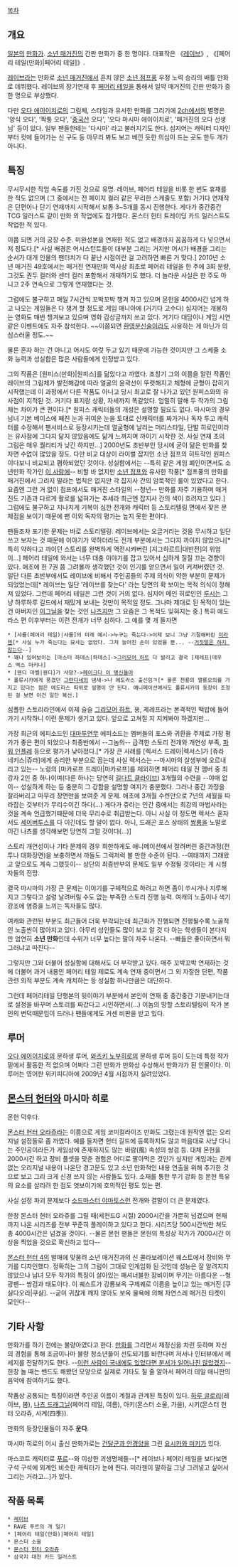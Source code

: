 [[목차]]

== 개요 ==
[[일본]]의 [[만화가]]. [[소년 매거진]]의 간판 만화가 중 한 명이다. 대표작은 《[[레이브(만화)|레이브]]》, 《[페어리 테일(만화)|페어리 테일]》.

[[레이브(만화)|레이브]]라는 만화로 [[소년 매거진]]에서 흔치 않은 [[소년 점프]]풍 우정 노력 승리의 배틀 만화로 데뷔했다. 레이브의 장기연재 후 [[페어리 테일(만화)|페어리 테일]]을 통해서 일약 매거진의 간판 만화가 중 한 명으로 부상했다.

다만 [[오다 에이이치로]]의 그림체, 스타일과 유사한 만화를 그리기에 [[2ch]]에서의 별명은 '양식 오다', '짝퉁 오다', '[[중국]]산 오다', '오다 마시마 에이이치로', '매거진의 오다 선생님' 등이 있다. 일부 팬들한테는 '다시마' 라고 불러지기도 한다. 심지어는 캐릭터 디자인부터 컷에 들어가는 신 구도 등 아무리 봐도 보고 베낀 듯한 의심이 드는 곳도 한두 개가 아니다.

== 특징 ==
무시무시한 작업 속도를 가진 것으로 유명. 레이브, 페어리 테일을 비롯 한 번도 휴재를 한 적도 없으며 (그 중에서는 전 페이지 컬러 같은 무리한 스케줄도 포함) 거기다 연재작은 단편이나 단기 연재까지 시작해서 보통 3~5개를 동시 진행한다. 게다가 중간중간 TCG 일러스트 같이 만화 외 작업에도 참가했다. 몬스터 헌터 트레이딩 카드 일러스트도 작업한 적 있다.

이쯤 되면 거의 공장 수준. 미완성본을 연재한 적도 없고 배경까지 꼼꼼하게 다 넣으면서 저 정도다.[* 사실 배경은 어시스턴트들이 대부분 그리는 거지만 어시가 배경을 그리는 순서가 대개 인물의 팬터치가 다 끝난 시점이란 걸 고려하면 빠른 거 맞다.] 2010년 소년 매거진 49호에서는 매거진 연재만화 역사상 최초로 페어리 테일을 한 주에 3회 분량, 그것도 권두 컬러와 센터 컬러 포함해서 개재하기도 했다. 더 놀라운 사실은 한 주도 아니고 2주 연속으로 그렇게 연재했다는 것.

그럼에도 불구하고 매일 7시간씩 꼬박꼬박 챙겨 자고 있으며 몬헌을 4000시간 넘게 하고 나오는 게임들은 다 챙겨 할 정도로 게임 매니아에 (거기다 고수다) 심지어는 개봉하는 영화도 매번 챙겨보고 있으며 영화 감상글까지 쓰고 있다. 거기다 대담이나 게임 시연 같은 이벤트에도 자주 참석한다. ~~이쯤되면 [[환영분신술]]이라도 사용하는 게 아닌가 의심스러울 정도.~~

물론 혼자 하는 건 아니고 어시도 여럿 두고 있기 때문에 가능한 것이지만 그 스케줄 소화 능력과 성실함은 많은 사람들에게 인정받고 있다.

그의 작품은 [원피스(만화)|원피스]를 닮았다고 까였다. 초창기 그의 이름을 알린 작품인 레이브의 그림체가 발전해감에 따라 얼굴의 윤곽선이 뚜렷해지고 체형에 균형이 잡히기 시작했는데 이 과정에서 다른 작품도 아니고 당시 최고로 잘 나가고 있던 원피스와의 유사점이 지적된 것. 거기다 표지랑 상황, 자세까지 똑같았다. 엄밀히 말해 두 작가의 그림체는 차이가 큰 편이다.[* 원피스 캐릭터들의 개성은 설명할 필요도 없다. 마시마의 경우 남녀 기본 베이스에 째진 눈과 귀여운 눈을 토대로 신캐릭터를 짜가거나 독자 투고 캐릭터를 수정해서 팬서비스로 등장시키는데 얼굴형에 날리는 머리스타일, 단발 히로인이라는 유사점에 그다지 닮지 않았음에도 닮게 느껴지며 까이기 시작한 것. 사실 연재 초의 그림은 매우 퀄리티가 낮긴 하지만...] 2000년도 초반부인 당시에 굳이 닮은 만화를 찾자면 수없이 많았을 정도. 다만 비교 대상이 라이벌 잡지인 소년 점프의 히트작인 원피스이다보니 비교되고 폄하되었던 것이다. 성실함에서는 --특히 같은 게임 폐인이면서도 소년만화 작가인 [[토가시 요시히로|이 사람]]에-- 비할 바 없지만 [[소년 점프]]와 유사한 작풍[* 점프풍의 만화를 매거진에서 그리지 말라는 법칙은 없지만 각 잡지사 간의 암묵적인 룰이 있었다고 한다. 요즘엔 그런 거 없이 점프에서도 매거진 스타일의 --청년-- 만화를 자주 기용하며 매거진도 기존과 다르게 활로를 넓혀가는 추세라 최근엔 잡지사 간의 색이 흐려지고 있다.] 그럼에도 불구하고 지나치게 기복이 심한 전개와 캐릭터 등 스토리텔링 면에서 잦은 문제점을 보이기 때문에 팬 이외 독자의 평가는 높지 못한 편이다.

팬들조차 포기한 문제는 바로 스토리텔링. 레이브에서는 오글거리는 것을 무시하고 일단 쓰고 보자는 것 때문에 이야기가 약하더라도 전개 부분에서는 그다지 까이지 않았으나[* 특히 약하다고 까이던 스토리를 완벽하게 역전시켜버린 [지그하르트|대반전]의 위엄이...] 페어리 테일에 와서는 너무 대충 이야기를 잡고 있어서 심하게 질질 끄는 경향이 있다. 애초에 한 7권 쯤 그려볼까 생각했던 것이 인기를 얻으면서 일이 커져버렸던 것. 일단 다른 초반부에서도 레이브에 비해서 주인공들의 주제 의식이 약한 부분이 문제가 되었었는데[* 레이브는 일단 '레이브를 찾는다' 라는 당면의 확 보이는 목적 의식이 정해져 있었다. 그런데 페어리 테일은 그런 것이 거의 없다. 심지어 메인 히로인인 [[루시 하트필리아|루시]]는 그냥 하루하루 길드에서 재밌게 보내는 것만이 목적일 정도. 그나마 제대로 된 목적이 있는 건 아버지인 [[이그닐]]을 찾는 것인 [[나츠 드래그닐|나츠]]지만 그 요즘은 그 목적도 잊혀지는 중.] 특히 에도라스 편 이후부터는 이런 전개가 너무 심하다. 그 예를 몇 개 들자면

 * [샤를(페어리 테일)|샤를]의 미래 예시->누구는 죽는다->이제 보니 그냥 기절해버린 [[미라젠 스트라우스|미라젠]][* 사실 누가 죽는다는 묘사는 없었다. 그저 늘어진 손이 있었을 뿐... --[[거짓말은 하지 않는다]]--]
 * 꽤나 있어보이는 [마스터 하데스|하데스]->[[그리모어 하트]] 다 발리고 결국 [제레프|데우스 엑스 마키나]
 * [웬디 마벨|웬디]가 사망?->[[페이크다 이 병신들아]]
 * 폴류시카에게 풍겼던 [[그란디네]]의 냄새->나 에도라스 출신임ㅋ[* 물론 천룡의 멸룡오의를 가지고 있다는 점은 에도라스 따위로 설명이 안 된다. 애니메이션에서도 폴류시카의 등장이 조정된 걸 보면 이건 일단 복선.]

심플한 스토리라인에서 이제 슬슬 [[그리모어 하트]], 용, 제레프라는 본격적인 떡밥에 들어가기 시작하니 이런 문제가 생기고 있다. 앞으로 고쳐질 지 지켜봐야 하겠지만...

가장 최근의 에피소드인 [[대마투연무]] 에피소드는 멤버들의 포스와 귀환을 주제로 가장 평가가 좋은 편이 되었으나 최종반에서 --그놈의-- 급격한 스토리 전개와 개연성 부족, [[파워 인플레]] 등으로 평가가 낮아졌다.[* 가장 큰 사례를 [렉서스 드레아|렉서스]가 [쥬라 네키스|쥬라]에게 승리한 부분으로 꼽는데 사실 렉서스는 --마시마의 살생부에 오르내리고 있는-- 노령의 [마카로프 드레아|마카로프]를 제외하면 페어리 테일 전 멤버 중 최강자 2인 중 하나이며(다른 하나는 당연히 [[길다트 클라이브]]) 3개월의 수련을 --야매 없이-- 성실하게 하는 등 충분히 그 강함을 설명할 여지가 충분했다. 그러나 중간 과정을 잘라버리고 마무리 장면만을 보여준 게 문제. 애초에 3개월 수련만으로 7년의 세월을 따라잡는 것부터가 무리수이긴 하다(...) 게다가 쥬라는 인간 중에서는 최강의 마법사라는 것을 계속 언급했기때문에 더욱 무리수로 취급받는다. 아니 사실 이 정도면 렉서스 혼자서도 [[세이버투스]]를 다 이긴데도 할 말이 없다. 아니, 드래곤 포스 상태의 [[스팅 유클리프|쌍]][[로그 체니|룡]]을 노말로 이긴 나츠를 생각해보면 당연히 그럴 것이다(...)]

스토리 개연성이나 기타 문제의 경우 희한하게도 애니메이션에서 잘려버린 중간과정(전투나 대화장면)을 보충하면서 까들도 그럭저럭 볼 만한 수준이 된다. --여태까지 그래왔고 앞으로도 계속 그랬듯이-- 상단의 최종반부의 문제도 일부 수정될 것이라는 게 시청자들의 전망.

결국 마시마의 가장 큰 문제는 이야기를 구체적으로 하려고 하면 좀이 쑤시거나 지루해지고 그렇다고 설렁 날려버릴 수도 없는 부족한 스토리 진행 능력. 여캐의 노출이나 색기 강조에 염증을 느끼는 독자들도 많다.

여캐와 관련된 부분도 최근들어 더욱 부각되는데 최근화가 진행되면 진행될수록 노골적인 노출씬이 많아지고 있다. 아무리 성인들도 많이 보고 알 것 다 아는 학생들이 본다지만 엄연히 '''소년 만화'''인데 수위가 너무 높다는 말이 자주 나온다. --빠들은 좋아하면서 뭐 그러냐고 따진다--

그렇지만 그와 더불어 성실함에 대해서도 더 부각받고 있다. 매주 꼬박꼬박 연재하는 것에 더불어 과거 내용인 페어리 테일 제로도 계속 연재 중이면서 그 외 자잘한 단편, 작품 관련 외적 부분도 계속 캐치하는 등 성실함 하나만큼은 대단하다.

그런데 페어리테일 단행본의 뒷이야기 부분에서 본인이 연재 중 중간중간 기분내키는대로 설정을 바꾸며 스토리를 짜갔다고 시인하면서(...) 이놈의 망할 스토리텔링이 작가 본인의 변덕때문임이 드러나 팬들에게도 거센 비판을 받고 있다. 
== 루머 ==
[[오다 에이이치로]]의 문하생 루머, [[와츠키 노부히로]]의 문하생 루머 등이 도는데 특정 작가 밑에서 활동한 적 없으며 어쩌다 그린 만화가 만화상 수상해서 만화가가 된 인물이다. 이 루머는 영어판 위키피디아에 2009년 4월 시점까지 실려있었다.

== [[몬스터 헌터]]와 마시마 히로 ==
몬헌 덕후다.

[[몬스터 헌터 오라쥬]]라는 이름으로 게임 코미컬라이즈 만화도 그렸는데 원작엔 없는 오리지널 설정들로 좀 까였다. 예를 들자면 헌터 길드에 등록하지도 않고 마음대로 사냥 다니는 주인공이라든가 게임상에 존재하지도 않는 바람(風) 속성의 쌍검 등. 대체 몬헌을 2000시간 하고 장비 풀셋을 맞춘 경험은 어디로 팔아먹은 것인가 싶지만 게임과는 관계 없는 오리지널 내용이 나온단 경고문도 있고 소년 만화적인 내용 연출을 위해 추가한 것으로 보고 그리 크게 신경 쓰지 않는 사람들도 있다. 소재를 통한 무기 강화 등 몬헌 특유의 요소를 살리려 한 점도 엿보이기에 호의적인 평도 있는 편.

사실 설정 파괴 문제보다 [[소드마스터 야마토]]스런 전개와 결말이 더 큰 문제였다.

한창 몬스터 헌터 오라쥬를 그릴 때(세컨드G 시절) 2000시간을 가뿐히 넘겼으며 현재까지 나온 시리즈를 전부 꾸준히 플레이하고 있다고 한다. 시리즈당 500시간씩만 쳐도 총 4000시간은 넘겼을 것이다. --물론 몬헌 팬들은 몬헌의 특성상 작가가 7000시간 이상을 찍었을 것으로 확신하고 있다--

[[몬스터 헌터 4]]의 발매에 맞물려 소년 매거진과의 신 콜라보레이션 퀘스트에서 장비와 무기를 디자인했다. 정확히는 그의 그림이 그대로 인게임화 된 것인데 성능은 잘 알려지지 않았으나 남녀 모두 작가의 특징이 살아있는 패셔너블한 장비이며 무기는 아름다운 --형광펜-- 쌍검과 태도이다. 이 퀘스트가 강룡보옥 구제퀘로 이름을 높이고 있는 매거진 [쿠샬다오라|쿠샬]. --굳이 귀찮게 깨지 않아도 보옥 물욕에 의해 자연스레 매거진 티켓이 모인다--

== 기타 사항 ==
만화가를 하기 전에는 불량아였다고 한다. [[만화]]를 그리면서 제정신을 차린 듯하며 자신의 경험을 통해 조금이나마 불량 청소년들이 선도되기를 바란다며 저서나 인터뷰에서 메세지를 전달하기도 한다. --[[대한민국/문화 규제와 탄압|이런 사람이 국내에도 있었다면 분서가 일어나진 않았겠지]]-- 한창 놀 때는 밴드도 해봤던 모양으로 실제로 기타도 칠 줄 알아서 페어리 테일 애니판의 음악에 참여하기도 했다.

작품상 공통되는 특징이라면 주인공 이름이 계절과 관계된 특징이 있다. [[하루 글로리]](레이브, 봄), [[나츠 드래그닐]](페어리 테일, 여름), 아키(몬스터 소울, 가을), 시키(몬스터 헌터 오라쥬, 사계(四季)).

만화의 등장인물들이 자주 '''운다'''.

마시마 히로의 어시 출신 만화가로는 [[건달군과 안경양]]을 그린 [[요시카와 미키]]가 있다.

마스코트 캐릭터로 [[푸르]]--와 이상한 괴생명체들--[* 레이브나 페어리 테일을 보다보면 구석 구석에 외계인 비슷한 캐릭터가 눈에 띈다. 미라젠이 말하길 그냥 그려넣고 싶어서 그리는 거라고...]가 있다.

== 작품 목록 ==
 * [[레이브(만화)|레이브]]
 * RAVE 푸르의 개 일기
 * [페어리 테일(만화)|페어리 테일]
 * 몬스터 소울
 * [[몬스터 헌터 오라쥬]]
 * 삼국지 대전 카드 일러스트
